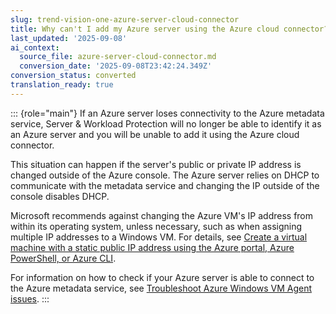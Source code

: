 ```yaml
---
slug: trend-vision-one-azure-server-cloud-connector
title: Why can't I add my Azure server using the Azure cloud connector?
last_updated: '2025-09-08'
ai_context:
  source_file: azure-server-cloud-connector.md
  conversion_date: '2025-09-08T23:42:24.349Z'
conversion_status: converted
translation_ready: true
---
```


::: {role="main"}
If an Azure server loses connectivity to the Azure metadata service, Server & Workload Protection will no longer be able to identify it as an Azure server and you will be unable to add it using the Azure cloud connector.

This situation can happen if the server's public or private IP address is changed outside of the Azure console. The Azure server relies on DHCP to communicate with the metadata service and changing the IP outside of the console disables DHCP.

Microsoft recommends against changing the Azure VM's IP address from within its operating system, unless necessary, such as when assigning multiple IP addresses to a Windows VM. For details, see [Create a virtual machine with a static public IP address using the Azure portal, Azure PowerShell, or Azure CLI](https://docs.microsoft.com/en-us/azure/virtual-network/virtual-network-deploy-static-pip-arm-portal).

For information on how to check if your Azure server is able to connect to the Azure metadata service, see [Troubleshoot Azure Windows VM Agent issues](https://learn.microsoft.com/en-us/troubleshoot/azure/virtual-machines/windows/windows-azure-guest-agent).
:::
